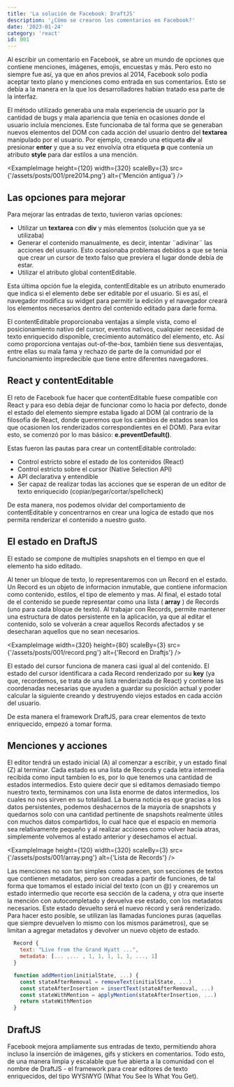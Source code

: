 ```yaml
---
title: 'La solución de Facebook: DraftJS'
description: '¿Cómo se crearon los comentarios en Facebook?'
date: '2023-01-24'
category: 'react'
id: 001
---
```


Al escribir un comentario en Facebook, se abre un mundo de opciones que contiene menciones, imágenes, emojis, encuestas y más. Pero esto no siempre fue así, ya que en años previos al 2014, Facebook solo podía aceptar texto plano y menciones como entrada en sus comentarios. Esto se debía a la manera en la que los desarrolladores habían tratado esa parte de la interfaz.

El método utilizado generaba una mala experiencia de usuario por la cantidad de bugs y mala apariencia que tenía en ocasiones donde el usuario incluía menciones. Este funcionaba de tal forma que se generaban nuevos elementos del DOM con cada acción del usuario dentro del **textarea** manipulado por el usuario. Por ejemplo, creando una etiqueta **div** al presionar **enter** y que a su vez envolvía otra etiqueta **p** que contenía un atributo **style** para dar estilos a una mención.

<ExampleImage height={120} width={320} scaleBy={3} src={'/assets/posts/001/pre2014.png'} alt={'Mención antigua'} />

## Las opciones para mejorar

Para mejorar las entradas de texto, tuvieron varias opciones: 

- Utilizar un **textarea** con **div** y más elementos (solución que ya se utilizaba)
- Generar el contenido manualmente, es decir, intentar ¨adivinar¨ las acciones del usuario. Esto ocasionaba problemas debidos a que se tenia que crear un cursor de texto falso que previera el lugar donde debía de estar.
- Utilizar el atributo global contentEditable.

Esta última opción fue la elegida, contentEditable es un atributo enumerado que indica si el elemento debe ser editable por el usuario. Si es así, el navegador modifica su widget para permitir la edición y el navegador creará los elementos necesarios dentro del contenido editado para darle forma.

El contentEditable proporcionaba ventajas a simple vista, como el posicionamiento nativo del cursor, eventos nativos, cualquier necesidad de texto enriquecido disponible, crecimiento automático del elemento, etc. Así como proporciona ventajas out-of-the-box, también tiene sus desventajas, entre ellas su mala fama y rechazo de parte de la comunidad por el funcionamiento impredecible que tiene entre diferentes navegadores.

## React y contentEditable

El reto de Facebook fue hacer que contentEditable fuese compatible con React y para eso debía dejar de funcionar como lo hacia por defecto, donde el estado del elemento siempre estaba ligado al DOM (al contrario de la filosofía de React, donde queremos que los cambios de estados sean los que ocasionen los renderizados correspondientes en el DOM). Para evitar esto, se comenzó por lo mas básico: **e.preventDefault()**.

Estas fueron las pautas para crear un contentEditable controlado: 

- Control estricto sobre el estado de los contenidos (React)
- Control estricto sobre el cursor (Native Selection API)
- API declarativa y entendible
- Ser capaz de realizar todas las acciones que se esperan de un editor de texto enriquecido (copiar/pegar/cortar/spellcheck)

De esta manera, nos podemos olvidar del comportamiento de contentEditable y concentrarnos en crear una logica de estado que nos permita renderizar el contenido a nuestro gusto.

## El estado en DraftJS

El estado se compone de multiples snapshots en el tiempo en que el elemento ha sido editado.

Al tener un bloque de texto, lo representaremos con un Record en el estado. Un Record es un objeto de informacion inmutable, que contiene informacion como contenido, estilos, el tipo de elemento y mas. Al final, el estado total de el contenido se puede representar como una lista ( **array** ) de Records (uno para cada bloque de texto). Al trabajar con Records, permite mantener una estructura de datos persistente en la aplicación, ya que al editar el contenido, solo se volverán a crear aquellos Records afectados y se desecharan aquellos que no sean necesarios.

<ExampleImage width={320} height={80} scaleBy={3} src={'/assets/posts/001/record.png'} alt={'Record en Draftjs'} />

El estado del cursor funciona de manera casi igual al del contenido. El estado del cursor identificara a cada Record renderizado por su **key** (ya que, recordemos, se trata de una lista renderizada de React) y contiene las coordenadas necesarias que ayuden a guardar su posición actual y poder calcular la siguiente creando y destruyendo viejos estados en cada acción del usuario.

De esta manera el framework DraftJS, para crear elementos de texto enriquecido, empezó a tomar forma.

## Menciones y acciones

El editor tendrá un estado inicial (A) al comenzar a escribir, y un estado final (Z) al terminar. Cada estado es una lista de Records y cada letra intermedia recibida como input tambien lo es, por lo que tenemos una cantidad de estados intermedios. Esto quiere decir que si editamos demasiado tiempo nuestro texto, terminamos con una lista enorme de datos intermedios, los cuales no nos sirven en su totalidad. La buena noticia es que gracias a los datos persistentes, podemos deshacernos de la mayoría de snapshots y quedarnos solo con una cantidad pertinente de snapshots realmente útiles con muchos datos compartidos, lo cual hace que el espacio en memoria sea relativamente pequeño y al realizar acciones como volver hacia atras, simplemente volvemos al estado anterior y desechamos el actual.

<ExampleImage height={120} width={320} scaleBy={3} src={'/assets/posts/001/array.png'} alt={'Lista de Records'} />

Las menciones no son tan simples como parecen, son secciones de textos que contienen metadatos, pero son creadas a partir de funciones, de tal forma que tomamos el estado inicial del texto (con un @) y crearemos un estado intermedio que recorte esa sección de la cadena, y otra que inserte la mención con autocompletado y devuelva ese estado, con los metadatos necesarios. Este estado devuelto será el nuevo récord y será renderizado. Para hacer esto posible, se utilizan las llamadas funciones puras (aquellas que siempre devuelven lo mismo con los mismos parámetros), que se limitan a agregar metadatos y devolver un nuevo objeto de estado.
<br/>

  
```js
  Record {
    text: "Live from the Grand Hyatt ...",
    metadata: [... ,... , 1, 1, 1, 1, 1, ..., 1]
  }

  function addMention(initialState, ...) {
    const stateAfterRemoval = removeText(initialState, ...)
    const stateAfterInsertion = insertText(stateAfterRemoval, ...)
    const stateWithMention = applyMention(stateAfterInsertion, ...)
    return stateWithMention
  }
```

## DraftJS

Facebook mejora ampliamente sus entradas de texto, permitiendo ahora incluso la inserción de imágenes, gifs y stickers en comentarios. Todo esto, de una manera limpia y escalable que fue abierta a la comunidad con el nombre de DraftJS - el framework para crear editores de texto enriquecidos, del tipo WYSIWYG (What You See Is What You Get).